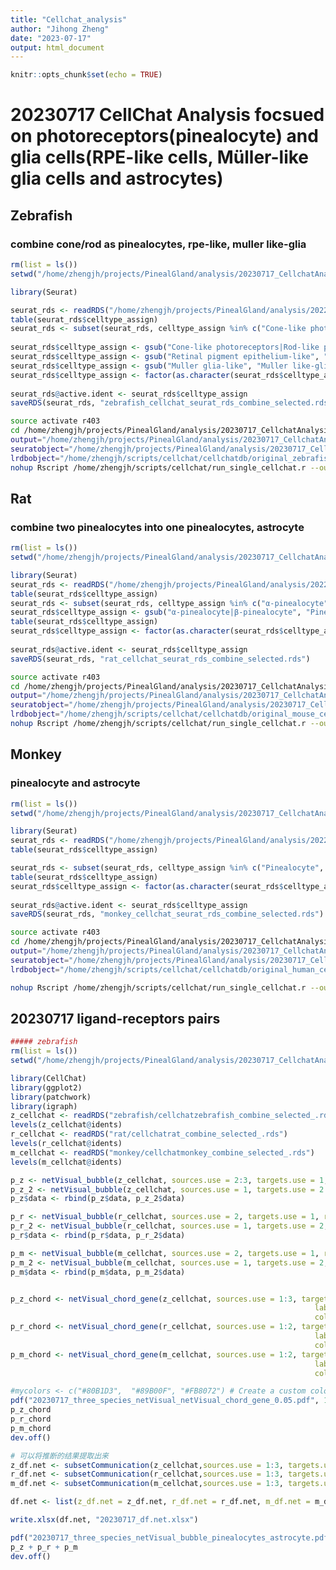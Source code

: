 ```yaml
---
title: "Cellchat_analysis"
author: "Jihong Zheng"
date: "2023-07-17"
output: html_document
---
```


```r
knitr::opts_chunk$set(echo = TRUE)
```

# 20230717 CellChat Analysis focsued on photoreceptors(pinealocyte) and glia cells(RPE-like cells, Müller-like glia cells and astrocytes)
## Zebrafish

### combine cone/rod as pinealocytes, rpe-like, muller like-glia 
```r
rm(list = ls())
setwd("/home/zhengjh/projects/PinealGland/analysis/20230717_CellchatAnalysis")

library(Seurat)

seurat_rds <- readRDS("/home/zhengjh/projects/PinealGland/analysis/20221110_ZebrafishDataAnalysis/20221108_logtransform_harmony_Zebrafish_pineal_gland.rds")
table(seurat_rds$celltype_assign)
seurat_rds <- subset(seurat_rds, celltype_assign %in% c("Cone-like photoreceptors", "Rod-like photoreceptors",
																												"Retinal pigment epithelium-like", "Muller glia-like"))
seurat_rds$celltype_assign <- gsub("Cone-like photoreceptors|Rod-like photoreceptors", "Photoreceptors", seurat_rds$celltype_assign)
seurat_rds$celltype_assign <- gsub("Retinal pigment epithelium-like", "RPE-like", seurat_rds$celltype_assign)
seurat_rds$celltype_assign <- gsub("Muller glia-like", "Muller like-glia", seurat_rds$celltype_assign)
seurat_rds$celltype_assign <- factor(as.character(seurat_rds$celltype_assign),
																		 levels = c("Photoreceptors", "RPE-like", "Muller like-glia"))
seurat_rds@active.ident <- seurat_rds$celltype_assign
saveRDS(seurat_rds, "zebrafish_cellchat_seurat_rds_combine_selected.rds")

```

```bash
source activate r403
cd /home/zhengjh/projects/PinealGland/analysis/20230717_CellchatAnalysis/zebrafish/
output="/home/zhengjh/projects/PinealGland/analysis/20230717_CellchatAnalysis/zebrafish"
seuratobject="/home/zhengjh/projects/PinealGland/analysis/20230717_CellchatAnalysis/zebrafish_cellchat_seurat_rds_combine_selected.rds"
lrdbobject="/home/zhengjh/scripts/cellchat/cellchatdb/original_zebrafish_cellchatdb.rds"
nohup Rscript /home/zhengjh/scripts/cellchat/run_single_cellchat.r --output $output --seurat_object $seuratobject --lrdb_path $lrdbobject --filelabel "zebrafish_combine_selected" --thresh_p 0.2 >zebrafish_cellchat_log.txt 2>&1 &

```

## Rat

### combine two pinealocytes into one pinealocytes, astrocyte
```r
rm(list = ls())
setwd("/home/zhengjh/projects/PinealGland/analysis/20230717_CellchatAnalysis/")

library(Seurat)
seurat_rds <- readRDS("/home/zhengjh/projects/PinealGland/analysis/20221108_RatDataAnalysis/20221108_logtransform_harmony_rat_day_pineal_gland.rds")
table(seurat_rds$celltype_assign)
seurat_rds <- subset(seurat_rds, celltype_assign %in% c("α-pinealocyte", "β-pinealocyte", "Astrocyte"))
seurat_rds$celltype_assign <- gsub("α-pinealocyte|β-pinealocyte", "Pinealocyte", seurat_rds$celltype_assign)
table(seurat_rds$celltype_assign)
seurat_rds$celltype_assign <- factor(as.character(seurat_rds$celltype_assign),
																		 levels = c("Pinealocyte", "Astrocyte"))
seurat_rds@active.ident <- seurat_rds$celltype_assign
saveRDS(seurat_rds, "rat_cellchat_seurat_rds_combine_selected.rds")

```

```bash
source activate r403
cd /home/zhengjh/projects/PinealGland/analysis/20230717_CellchatAnalysis/rat
output="/home/zhengjh/projects/PinealGland/analysis/20230717_CellchatAnalysis/rat"
seuratobject="/home/zhengjh/projects/PinealGland/analysis/20230717_CellchatAnalysis/rat_cellchat_seurat_rds_combine_selected.rds"
lrdbobject="/home/zhengjh/scripts/cellchat/cellchatdb/original_mouse_cellchatdb.rds"
nohup Rscript /home/zhengjh/scripts/cellchat/run_single_cellchat.r --output $output --seurat_object $seuratobject --lrdb_path $lrdbobject --filelabel "rat_combine_selected" --thresh_p 0.05 >rat_cellchat_log.txt 2>&1 &

```


## Monkey
### pinealocyte and astrocyte
```r
rm(list = ls())
setwd("/home/zhengjh/projects/PinealGland/analysis/20230717_CellchatAnalysis/")

library(Seurat)
seurat_rds <- readRDS("/home/zhengjh/projects/PinealGland/analysis/20220602_MonkeyDataAnalysis/Seurat_Analysis/20220606_monkey_pineal_gland.rds")
table(seurat_rds$celltype_assign)

seurat_rds <- subset(seurat_rds, celltype_assign %in% c("Pinealocyte", "Astrocyte"))
table(seurat_rds$celltype_assign)
seurat_rds$celltype_assign <- factor(as.character(seurat_rds$celltype_assign),
																		 levels = c("Pinealocyte", "Astrocyte"))
seurat_rds@active.ident <- seurat_rds$celltype_assign
saveRDS(seurat_rds, "monkey_cellchat_seurat_rds_combine_selected.rds")


```

```bash
source activate r403
cd /home/zhengjh/projects/PinealGland/analysis/20230717_CellchatAnalysis/monkey
output="/home/zhengjh/projects/PinealGland/analysis/20230717_CellchatAnalysis/monkey"
seuratobject="/home/zhengjh/projects/PinealGland/analysis/20230717_CellchatAnalysis/monkey_cellchat_seurat_rds_combine_selected.rds"
lrdbobject="/home/zhengjh/scripts/cellchat/cellchatdb/original_human_cellchatdb.rds"

nohup Rscript /home/zhengjh/scripts/cellchat/run_single_cellchat.r --output $output --seurat_object $seuratobject --lrdb_path $lrdbobject --filelabel "monkey_combine_selected" --thresh_p 0.05 > monkey_cellchat_log.txt 2>&1 &

```


## 20230717 ligand-receptors pairs
```r

##### zebrafish
rm(list = ls())
setwd("/home/zhengjh/projects/PinealGland/analysis/20230717_CellchatAnalysis/")

library(CellChat)
library(ggplot2)                  
library(patchwork)
library(igraph)
z_cellchat <- readRDS("zebrafish/cellchatzebrafish_combine_selected_.rds")
levels(z_cellchat@idents)
r_cellchat <- readRDS("rat/cellchatrat_combine_selected_.rds")
levels(r_cellchat@idents)
m_cellchat <- readRDS("monkey/cellchatmonkey_combine_selected_.rds")
levels(m_cellchat@idents)

p_z <- netVisual_bubble(z_cellchat, sources.use = 2:3, targets.use = 1, remove.isolate = T, thresh = 0.01)
p_z_2 <- netVisual_bubble(z_cellchat, sources.use = 1, targets.use = 2:3, remove.isolate = T, thresh = 0.01)
p_z$data <- rbind(p_z$data, p_z_2$data)

p_r <- netVisual_bubble(r_cellchat, sources.use = 2, targets.use = 1, remove.isolate = T, thresh = 0.01)
p_r_2 <- netVisual_bubble(r_cellchat, sources.use = 1, targets.use = 2, remove.isolate = T, thresh = 0.01)
p_r$data <- rbind(p_r$data, p_r_2$data)

p_m <- netVisual_bubble(m_cellchat, sources.use = 2, targets.use = 1, remove.isolate = T, thresh = 0.01)
p_m_2 <- netVisual_bubble(m_cellchat, sources.use = 1, targets.use = 2, remove.isolate = T, thresh = 0.01)
p_m$data <- rbind(p_m$data, p_m_2$data)


p_z_chord <- netVisual_chord_gene(z_cellchat, sources.use = 1:3, targets.use = 1:3,
																	lab.cex = 0.5,legend.pos.y = 30, 
																	color.use = c("#80B1D3",  "#89B00F", "#FB8072"))
p_r_chord <- netVisual_chord_gene(r_cellchat, sources.use = 1:2, targets.use = 1:2,
																	lab.cex = 0.5,legend.pos.y = 30, 
																	color.use = c("#80B1D3",   "#FB8072"))
p_m_chord <- netVisual_chord_gene(m_cellchat, sources.use = 1:2, targets.use = 1:2,
																	lab.cex = 0.5,legend.pos.y = 30, 
																	color.use = c("#80B1D3",   "#FB8072"))

#mycolors <- c("#80B1D3",  "#89B00F", "#FB8072") # Create a custom color vector
pdf("20230717_three_species_netVisual_netVisual_chord_gene_0.05.pdf", 10, 10)
p_z_chord
p_r_chord
p_m_chord
dev.off()

# 可以将推断的结果提取出来
z_df.net <- subsetCommunication(z_cellchat,sources.use = 1:3, targets.use = 1:3)
r_df.net <- subsetCommunication(r_cellchat,sources.use = 1:3, targets.use = 1:3)
m_df.net <- subsetCommunication(m_cellchat,sources.use = 1:3, targets.use = 1:3)

df.net <- list(z_df.net = z_df.net, r_df.net = r_df.net, m_df.net = m_df.net)

write.xlsx(df.net, "20230717_df.net.xlsx")

pdf("20230717_three_species_netVisual_bubble_pinealocytes_astrocyte.pdf", 20, 10)
p_z + p_r + p_m
dev.off()

```

